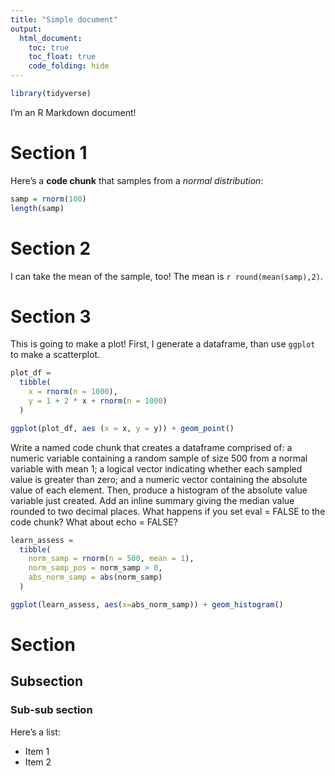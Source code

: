 ```yaml
---
title: "Simple document"
output: 
  html_document:
    toc: true
    toc_float: true
    code_folding: hide
---
```


```r
library(tidyverse)
```


I'm an R Markdown document! 

# Section 1

Here's a **code chunk** that samples from 
a _normal distribution_:

```r
samp = rnorm(100)
length(samp)
```

# Section 2

I can take the mean of the sample, too!
The mean is `r round(mean(samp),2)`.

# Section 3

This is going to make a plot! First, I generate a dataframe, than use `ggplot` to make a scatterplot.

```r
plot_df = 
  tibble(
    x = rnorm(n = 1000),
    y = 1 + 2 * x + rnorm(n = 1000)
  )

ggplot(plot_df, aes (x = x, y = y)) + geom_point()
```

Write a named code chunk that creates a dataframe comprised of: a numeric variable containing a random sample of size 500 from a normal variable with mean 1; a logical vector indicating whether each sampled value is greater than zero; and a numeric vector containing the absolute value of each element. Then, produce a histogram of the absolute value variable just created. Add an inline summary giving the median value rounded to two decimal places. What happens if you set eval = FALSE to the code chunk? What about echo = FALSE?

```r
learn_assess = 
  tibble(
    norm_samp = rnorm(n = 500, mean = 1),
    norm_samp_pos = norm_samp > 0,
    abs_norm_samp = abs(norm_samp)
  )

ggplot(learn_assess, aes(x=abs_norm_samp)) + geom_histogram()
```

# Section
## Subsection
### Sub-sub section

Here's a list:

* Item 1
* Item 2

